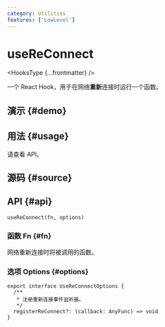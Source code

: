 ```yaml
---
category: Utilities
features: ['LowLevel']
---
```


# useReConnect


<HooksType {...frontmatter} />

<Since version="v1.4.0" />

一个 React Hook，用于在网络**重新**连接时运行一个函数。

## 演示 \{#demo}


<App />

## 用法 \{#usage}

请查看 API。

## 源码 \{#source}


<Source />

## API \{#api}

```tsx
useReConnect(fn, options)
```

### 函数 Fn \{#fn}

网络重新连接时将被调用的函数。

### 选项 Options \{#options}

```tsx
export interface UseReConnectOptions {
  /**
   * 注册重新连接事件监听器。
   */
  registerReConnect?: (callback: AnyFunc) => void
}
```
